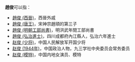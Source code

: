 '''趙俊'''可以指：
* [[趙俊_(西晉)|趙俊 (西晉)]]，西晉外戚
* [[趙俊_(唐王)|趙俊 (唐王)]]，宋神宗趙頊的第三子
* [[趙俊_(明朝工部尚書)|趙俊 (明朝工部尚書)]]，明洪武年間工部尚書
* [[趙俊_(弘治進士)|趙俊 (弘治進士)]]，四川成都府內江縣人，弘治六年進士
* [[赵俊_(少将)|赵俊 (少将)]]，中国人民解放军开国少将
* [[赵俊_(1944年)|赵俊 (1944年)]]，中国政治人物，九三学社中央委员会常务委员
* [[赵俊_(模特)|赵俊 (模特)]]，中国内地女演员、模特

{{Disambig|Cat=二字赵姓人名消歧义|jun}}